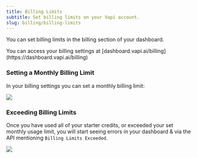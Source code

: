 ```yaml
---
title: Billing Limits
subtitle: Set billing limits on your Vapi account.
slug: billing/billing-limits
---
```



You can set billing limits in the billing section of your dashboard.

<Note>
  You can access your billing settings at
  [dashboard.vapi.ai/billing](https://dashboard.vapi.ai/billing)
</Note>

### Setting a Monthly Billing Limit

In your billing settings you can set a monthly billing limit:

<Frame>
  <img src="../static/images/learn/billing/billing-limits.png" />
</Frame>

### Exceeding Billing Limits

Once you have used all of your starter credits, or exceeded your set monthly usage limit, you will start seeing errors in your dashboard & via the API mentioning `Billing Limits Exceeded`.

<Frame caption="Once you have gone over on your monthly billing limits, the API & dashboard will throw billing-related errors.">
  <img src="../static/images/learn/billing/billing-limits-exceeded.png" />
</Frame>
